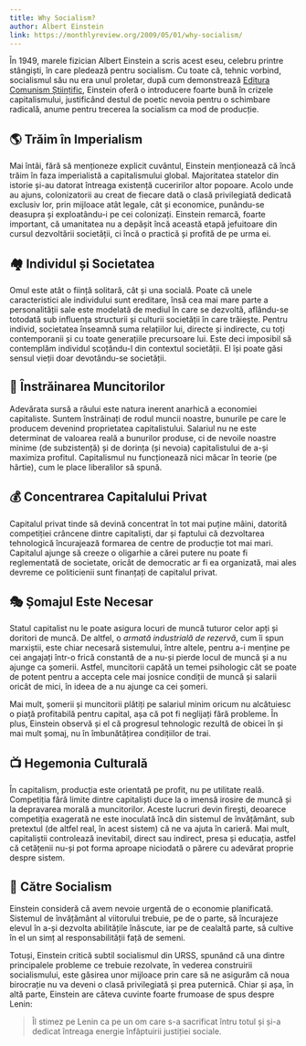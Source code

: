 ```yaml
---
title: Why Socialism?
author: Albert Einstein
link: https://monthlyreview.org/2009/05/01/why-socialism/
---
```


În 1949, marele fizician Albert Einstein a scris acest eseu, celebru printre stângiști, în care pledează pentru socialism. Cu toate că, tehnic vorbind, socialismul său nu era unul proletar, după cum demonstrează [Editura Comunism Științific](https://www.instagram.com/p/C7y94EwI987/), Einstein oferă o introducere foarte bună în crizele capitalismului, justificând destul de poetic nevoia pentru o schimbare radicală, anume pentru trecerea la socialism ca mod de producție.

## 🌎 Trăim în Imperialism

Mai întâi, fără să menționeze explicit cuvântul, Einstein menționează că încă trăim în faza imperialistă a capitalismului global. Majoritatea statelor din istorie și-au datorat întreaga existență cuceririlor altor popoare. Acolo unde au ajuns, colonizatorii au creat de fiecare dată o clasă privilegiată dedicată exclusiv lor, prin mijloace atât legale, cât și economice, punându-se deasupra și exploatându-i pe cei colonizați. Einstein remarcă, foarte important, că umanitatea nu a depășit încă această etapă jefuitoare din cursul dezvoltării societății, ci încă o practică și profită de pe urma ei.

## 🏘️ Individul și Societatea

Omul este atât o ființă solitară, cât și una socială. Poate că unele caracteristici ale individului sunt ereditare, însă cea mai mare parte a personalității sale este modelată de mediul în care se dezvoltă, aflându-se totodată sub influența structurii și culturii societății în care trăiește. Pentru individ, societatea înseamnă suma relațiilor lui, directe și indirecte, cu toți contemporanii și cu toate generațiile precursoare lui. Este deci imposibil să contemplăm individul scoțându-l din contextul societății. El își poate găsi sensul vieții doar devotându-se societății.

## 🥺 Înstrăinarea Muncitorilor

Adevărata sursă a răului este natura inerent anarhică a economiei capitaliste. Suntem înstrăinați de rodul muncii noastre, bunurile pe care le producem devenind proprietatea capitalistului. Salariul nu ne este determinat de valoarea reală a bunurilor produse, ci de nevoile noastre minime (de subzistență) și de dorința (și nevoia) capitalistului de a-și maximiza profitul. Capitalismul nu funcționează nici măcar în teorie (pe hârtie), cum le place liberalilor să spună.

## 💰 Concentrarea Capitalului Privat

Capitalul privat tinde să devină concentrat în tot mai puține mâini, datorită competiției crâncene dintre capitaliști, dar și faptului că dezvoltarea tehnologică încurajează formarea de centre de producție tot mai mari. Capitalul ajunge să creeze o  oligarhie a cărei putere nu poate fi reglementată de societate, oricât de democratic ar fi ea organizată, mai ales devreme ce politicienii sunt finanțați de capitalul privat.

## 🎭 Șomajul Este Necesar

Statul capitalist nu le poate asigura locuri de muncă tuturor celor apți și doritori de muncă. De altfel, o _armată industrială de rezervă_, cum îi spun marxiștii, este chiar necesară sistemului, între altele, pentru a-i menține pe cei angajați într-o frică constantă de a nu-și pierde locul de muncă și a nu ajunge ca șomerii. Astfel, muncitorii capătă un temei psihologic cât se poate de potent pentru a accepta cele mai josnice condiții de muncă și salarii oricât de mici, în ideea de a nu ajunge ca cei șomeri.

Mai mult, șomerii și muncitorii plătiți pe salariul minim oricum nu alcătuiesc o piață profitabilă pentru capital, așa că pot fi neglijați fără probleme. În plus, Einstein observă și el că progresul tehnologic rezultă de obicei în și mai mult șomaj, nu în îmbunătățirea condițiilor de trai.

## 📺 Hegemonia Culturală

În capitalism, producția este orientată pe profit, nu pe utilitate reală. Competiția fără limite dintre capitaliști duce la o imensă irosire de muncă și la depravarea morală a muncitorilor. Aceste lucruri devin firești, deoarece competiția exagerată ne este inoculată încă din sistemul de învățământ, sub pretextul (de altfel real, în acest sistem) că ne va ajuta în carieră. Mai mult, capitaliștii controlează inevitabil, direct sau indirect, presa și educația, astfel că cetățenii nu-și pot forma aproape niciodată o părere cu adevărat proprie despre sistem.

## 🌹 Către Socialism

Einstein consideră că avem nevoie urgentă de o economie planificată. Sistemul de învățământ al viitorului trebuie, pe de o parte, să încurajeze elevul în a-și dezvolta abilitățile înăscute, iar pe de cealaltă parte, să cultive în el un simț al responsabilității față de semeni.

Totuși, Einstein critică subtil socialismul din URSS, spunând că una dintre principalele probleme ce trebuie rezolvate, în vederea construirii socialismului, este găsirea unor mijloace prin care să ne asigurăm că noua birocrație nu va deveni o clasă privilegiată și prea puternică. Chiar și așa, în altă parte, Einstein are câteva cuvinte foarte frumoase de spus despre Lenin:

> Îl stimez pe Lenin ca pe un om care s-a sacrificat întru totul și și-a dedicat întreaga energie înfăptuirii justiției sociale.
